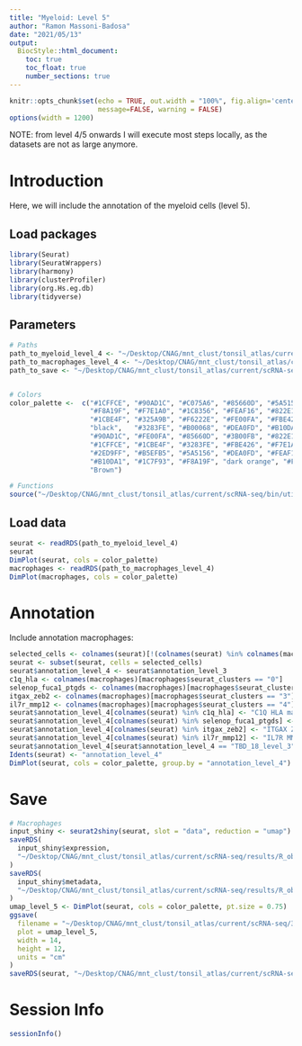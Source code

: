 ```yaml
---
title: "Myeloid: Level 5"
author: "Ramon Massoni-Badosa"
date: "2021/05/13"
output: 
  BiocStyle::html_document:
    toc: true
    toc_float: true
    number_sections: true
---
```


```r
knitr::opts_chunk$set(echo = TRUE, out.width = "100%", fig.align='center', 
                      message=FALSE, warning = FALSE)
options(width = 1200)
```

NOTE: from level 4/5 onwards I will execute most steps locally, as the datasets are not as large anymore.


# Introduction

Here, we will include the annotation of the myeloid cells (level 5).


## Load packages

```r
library(Seurat)
library(SeuratWrappers)
library(harmony)
library(clusterProfiler)
library(org.Hs.eg.db)
library(tidyverse)
```


## Parameters

```r
# Paths
path_to_myeloid_level_4 <- "~/Desktop/CNAG/mnt_clust/tonsil_atlas/current/scRNA-seq/results/R_objects/level_4/myeloid/myeloid_annotated_level_4.rds"
path_to_macrophages_level_4 <- "~/Desktop/CNAG/mnt_clust/tonsil_atlas/current/scRNA-seq/results/R_objects/level_4/myeloid/macrophages_clustered_level_4.rds"
path_to_save <- "~/Desktop/CNAG/mnt_clust/tonsil_atlas/current/scRNA-seq/results/R_objects/level_5/myeloid/myeloid_annotated_level_5.rds"


# Colors
color_palette <-  c("#1CFFCE", "#90AD1C", "#C075A6", "#85660D", "#5A5156", "#AA0DFE",   
                    "#F8A19F", "#F7E1A0", "#1C8356", "#FEAF16", "#822E1C", "#C4451C",   
                    "#1CBE4F", "#325A9B", "#F6222E", "#FE00FA", "#FBE426", "#16FF32", 
                    "black",   "#3283FE", "#B00068", "#DEA0FD", "#B10DA1", "#E4E1E3",   
                    "#90AD1C", "#FE00FA", "#85660D", "#3B00FB", "#822E1C", "coral2", 
                    "#1CFFCE", "#1CBE4F", "#3283FE", "#FBE426", "#F7E1A0", "#325A9B",   
                    "#2ED9FF", "#B5EFB5", "#5A5156", "#DEA0FD", "#FEAF16", "#683B79",   
                    "#B10DA1", "#1C7F93", "#F8A19F", "dark orange", "#FEAF16", "#FBE426",  
                    "Brown")

# Functions
source("~/Desktop/CNAG/mnt_clust/tonsil_atlas/current/scRNA-seq/bin/utils.R")
```


## Load data

```r
seurat <- readRDS(path_to_myeloid_level_4)
seurat
DimPlot(seurat, cols = color_palette)
macrophages <- readRDS(path_to_macrophages_level_4)
DimPlot(macrophages, cols = color_palette)
```

# Annotation

Include annotation macrophages:

```r
selected_cells <- colnames(seurat)[!(colnames(seurat) %in% colnames(macrophages)[macrophages$seurat_clusters == "5"])]
seurat <- subset(seurat, cells = selected_cells)
seurat$annotation_level_4 <- seurat$annotation_level_3
c1q_hla <- colnames(macrophages)[macrophages$seurat_clusters == "0"]
selenop_fuca1_ptgds <- colnames(macrophages)[macrophages$seurat_clusters %in% c("1", "2")]
itgax_zeb2 <- colnames(macrophages)[macrophages$seurat_clusters == "3"]
il7r_mmp12 <- colnames(macrophages)[macrophages$seurat_clusters == "4"]
seurat$annotation_level_4[colnames(seurat) %in% c1q_hla] <- "C1Q HLA macrophages"
seurat$annotation_level_4[colnames(seurat) %in% selenop_fuca1_ptgds] <- "SELENOP FUCA1 PTGDS macrophages"
seurat$annotation_level_4[colnames(seurat) %in% itgax_zeb2] <- "ITGAX ZEB2 macrophages"
seurat$annotation_level_4[colnames(seurat) %in% il7r_mmp12] <- "IL7R MMP12 macrophages"
seurat$annotation_level_4[seurat$annotation_level_4 == "TBD_18_level_3"] <- "SELENOP FUCA1 PTGDS macrophages"
Idents(seurat) <- "annotation_level_4"
DimPlot(seurat, cols = color_palette, group.by = "annotation_level_4")
```



# Save

```r
# Macrophages
input_shiny <- seurat2shiny(seurat, slot = "data", reduction = "umap")
saveRDS(
  input_shiny$expression,
  "~/Desktop/CNAG/mnt_clust/tonsil_atlas/current/scRNA-seq/results/R_objects/level_5/myeloid/myeloid_expression_to_shiny_app_level_5.rds"
)
saveRDS(
  input_shiny$metadata,
  "~/Desktop/CNAG/mnt_clust/tonsil_atlas/current/scRNA-seq/results/R_objects/level_5/myeloid/myeloid_metadata_to_shiny_app_level_5.rds"
)
umap_level_5 <- DimPlot(seurat, cols = color_palette, pt.size = 0.75)
ggsave(
  filename = "~/Desktop/CNAG/mnt_clust/tonsil_atlas/current/scRNA-seq/3-clustering/5-level_5/myeloid/tmp/myeloid_umap_level_5.png",
  plot = umap_level_5,
  width = 14,
  height = 12,
  units = "cm"
)
saveRDS(seurat, "~/Desktop/CNAG/mnt_clust/tonsil_atlas/current/scRNA-seq/results/R_objects/level_5/myeloid/myeloid_annotated_level_5.rds")
```


# Session Info

```r
sessionInfo()
```
